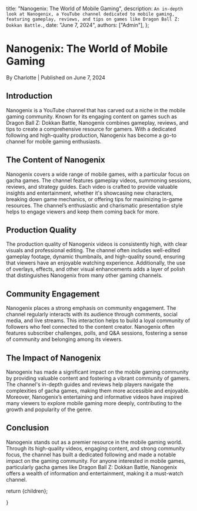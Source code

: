 
  title: "Nanogenix: The World of Mobile Gaming",
  description: `An in-depth look at Nanogenix, a YouTube channel dedicated to mobile gaming, featuring gameplay, reviews, and tips on games like Dragon Ball Z: Dokkan Battle.`,
  date: "June 7, 2024",
  authors: ["Admin"],
};

<h1>Nanogenix: The World of Mobile Gaming</h1>
<div className="text-sm text-gray-500 dark:text-gray-400">
  By Charlotte | Published on June 7, 2024
</div>
<section id="introduction">
  <h2>Introduction</h2>
  <span>
    Nanogenix is a YouTube channel that has carved out a niche in the mobile
    gaming community. Known for its engaging content on games such as Dragon
    Ball Z: Dokkan Battle, Nanogenix combines gameplay, reviews, and tips to
    create a comprehensive resource for gamers. With a dedicated following and
    high-quality production, Nanogenix has become a go-to channel for mobile
    gaming enthusiasts.
  </span>
</section>
<section id="the-content-of-nanogenix">
  <h2>The Content of Nanogenix</h2>
  <span>
    Nanogenix covers a wide range of mobile games, with a particular focus on
    gacha games. The channel features gameplay videos, summoning sessions,
    reviews, and strategy guides. Each video is crafted to provide valuable
    insights and entertainment, whether it's showcasing new characters, breaking
    down game mechanics, or offering tips for maximizing in-game resources. The
    channel’s enthusiastic and charismatic presentation style helps to engage
    viewers and keep them coming back for more.
  </span>
</section>
<section id="production-quality">
  <h2>Production Quality</h2>
  <span>
    The production quality of Nanogenix videos is consistently high, with clear
    visuals and professional editing. The channel often includes well-edited
    gameplay footage, dynamic thumbnails, and high-quality sound, ensuring that
    viewers have an enjoyable watching experience. Additionally, the use of
    overlays, effects, and other visual enhancements adds a layer of polish that
    distinguishes Nanogenix from many other gaming channels.
  </span>
</section>
<section id="community-engagement">
  <h2>Community Engagement</h2>
  <span>
    Nanogenix places a strong emphasis on community engagement. The channel
    regularly interacts with its audience through comments, social media, and
    live streams. This interaction helps to build a loyal community of followers
    who feel connected to the content creator. Nanogenix often features
    subscriber challenges, polls, and Q&A sessions, fostering a sense of
    community and belonging among its viewers.
  </span>
</section>
<section id="the-impact-of-nanogenix">
  <h2>The Impact of Nanogenix</h2>
  <span>
    Nanogenix has made a significant impact on the mobile gaming community by
    providing valuable content and fostering a vibrant community of gamers. The
    channel's in-depth guides and reviews help players navigate the complexities
    of gacha games, making them more accessible and enjoyable. Moreover,
    Nanogenix’s entertaining and informative videos have inspired many viewers
    to explore mobile gaming more deeply, contributing to the growth and
    popularity of the genre.
  </span>
</section>
<section id="conclusion">
  <h2>Conclusion</h2>
  <span>
    Nanogenix stands out as a premier resource in the mobile gaming world.
    Through its high-quality videos, engaging content, and strong community
    focus, the channel has built a dedicated following and made a notable impact
    on the gaming community. For anyone interested in mobile games, particularly
    gacha games like Dragon Ball Z: Dokkan Battle, Nanogenix offers a wealth of
    information and entertainment, making it a must-watch channel.
  </span>
</section>

  return <MdxLayout>{children}</MdxLayout>;

}
